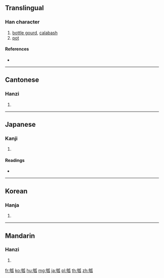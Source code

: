 ==Translingual==

===Han character===
{{Han char|rn=97|rad=瓜|as=06|sn=11|four=42230|canj=KSHVO|ids=⿰夸瓜}}

# [[bottle gourd]], [[calabash]]
# [[pot]]

====References====
* {{Han ref|kx=0746.200|dkj=21392|dj=1155.070|hdz=42655.100|uh=74E0|ud=29920|bh=B27D|bd=45693}}

----

==Cantonese==

===Hanzi===
{{yue-hanzi|jyut=|y=wu6}}

# {{defn|lang=yue|sort=瓜06}}

----

==Japanese==

===Kanji===
{{ja-kanji|grade=|rs=瓜06}}

# {{defn|lang=ja|sort=瓜06}}

====Readings====
* {{ja-readings|on=[[こ]] (ko), [[かく]] (kaku)|kun=[[ひさご]] (hisago)|nanori=}}

----

==Korean==

===Hanja===
{{ko-hanja|hangeul=호|eumhun=|rv=ho|mr=ho|y=ho}}

# {{defn|lang=ko|sort=瓜06}}

----

==Mandarin==

===Hanzi===
{{cmn-hanzi|pin=[[gū]] ([[gu1]]), [[hú]] ([[hu2]]), [[hù]] ([[hu4]]), [[huò]] ([[huo4]])|wg=ku<sup>1</sup>, hu<sup>2</sup>, hu<sup>4</sup>, huo<sup>4</sup>}}

# {{defn|lang=cmn|sort=瓜06}}

[[fr:瓠]]
[[ko:瓠]]
[[hu:瓠]]
[[mg:瓠]]
[[ja:瓠]]
[[pl:瓠]]
[[th:瓠]]
[[zh:瓠]]